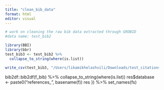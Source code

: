 ```yaml
---
title: "clean_bib_data"
format: html
editor: visual
---
```


```r
# work on cleaning the raw bib data extracted through GROBID
#data name: test_bib2

library(BBI)
library(bbr)
test_bib3 <- test_bib2 %>% 
  collapse_to_string(where(is.list))

write_csv(test_bib3, "/Users/likamikhelashvili/Downloads/test_citations_table.csv")
```


bib2df::bib2df(f_bib) %>%
    collapse_to_string(where(is.list))
  res$database <- paste0("references_", basename(f))
  res
}) %>% set_names(fs)
